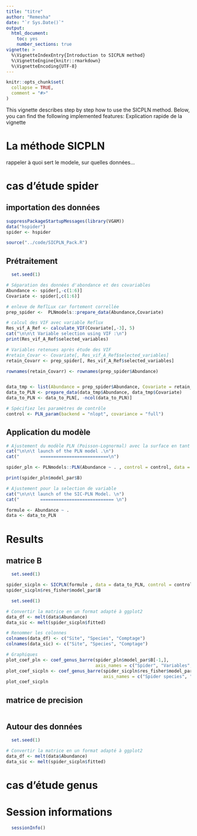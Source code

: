 ```yaml
---
title: "titre"
author: "Remesha"
date: "`r Sys.Date()`"
output:
  html_document:
    toc: yes
    number_sections: true
vignette: >
  %\VignetteIndexEntry{Introduction to SICPLN method}
  %\VignetteEngine{knitr::rmarkdown}
  %\VignetteEncoding{UTF-8}
---
```


```r
knitr::opts_chunk$set(
  collapse = TRUE,
  comment = "#>"
)
```



This vignette describes step by step how to use the SICPLN method. 
Below, you can find the following implemented features:
Explication rapide de la vignette

# La méthode SICPLN

rappeler à quoi sert le modele, sur quelles données...

# cas d'étude spider

## importation des données

```r

suppressPackageStartupMessages(library(VGAM))
data("hspider")
spider <- hspider

```

```r


source("../code/SICPLN_Pack.R")
```





## Prétraitement 

```r
  set.seed(1)

# Séparation des données d'abondance et des covariables
Abundance <- spider[,-c(1:6)]
Covariate <- spider[,c(1:6)]

# enleve de ReflLux car fortement correllée
prep_spider <-  PLNmodels::prepare_data(Abundance,Covariate)

# calcul des VIF avec variable Reflux
Res_vif_A_Ref <- calculate_VIF(Covariate[,-3], 5)
cat("\n\n\t Variable selection using VIF :\n")
print(Res_vif_A_Ref$selected_variables)

# Variables retenues après étude des VIF
#retain_Covar <- Covariate[, Res_vif_A_Ref$selected_variables]
retain_Covarr <- prep_spider[, Res_vif_A_Ref$selected_variables]

rownames(retain_Covarr) <- rownames(prep_spider$Abundance)


data_tmp <- list(Abundance = prep_spider$Abundance, Covariate = retain_Covarr)
data_to_PLN <- prepare_data(data_tmp$Abundance, data_tmp$Covariate)
data_to_PLN <- data_to_PLN[, -ncol(data_to_PLN)]

# Spécifiez les paramètres de contrôle
control <- PLN_param(backend = "nlopt", covariance = "full")

```



## Application du modèle 

```r
# Ajustement du modèle PLN (Poisson-Lognormal) avec la surface en tant qu'offset
cat("\n\n\t launch of the PLN model .\n")
cat("        ==========================\n")

spider_pln <- PLNmodels::PLN(Abundance ~ . , control = control, data = data_to_PLN) 
```

```r
print(spider_pln$model_par$B)

```

```r
# Ajustement pour la selection de variable
cat("\n\n\t launch of the SIC-PLN Model. \n")
cat("        ============================ \n")

formule <- Abundance ~ .
data <- data_to_PLN


```

# Results
## matrice B 


```r
  set.seed(1)

spider_sicpln <- SICPLN(formule , data = data_to_PLN, control = control)
spider_sicpln$res_fisher$model_par$B
```



```r
  set.seed(1)

# Convertir la matrice en un format adapté à ggplot2
data_df <- melt(data$Abundance)
data_sic <- melt(spider_sicpln$fitted) 

# Renommer les colonnes
colnames(data_df) <- c("Site", "Species", "Comptage")
colnames(data_sic) <- c("Site", "Species", "Comptage")

# Graphiques
plot_coef_pln <- coef_genus_barre(spider_pln$model_par$B[-1,], 
                                  axis_names = c("Spider", "Variables", "Coefficients value", "PLN"), data)
plot_coef_sicpln <- coef_genus_barre(spider_sicpln$res_fisher$model_par$B[-1,],
                                     axis_names = c("Spider species", "Variables", "Coefficients value", "SICPLN"), data)
plot_coef_sicpln
```


## matrice de precision
```r

```

## Autour des données

```r
  set.seed(1)

# Convertir la matrice en un format adapté à ggplot2
data_df <- melt(data$Abundance)
data_sic <- melt(spider_sicpln$fitted)
```


# cas d'étude genus




# Session informations
```r
  sessionInfo()
```




